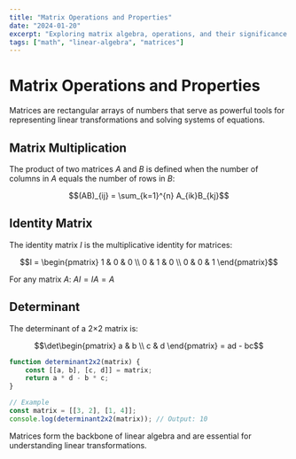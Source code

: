 ```yaml
---
title: "Matrix Operations and Properties"
date: "2024-01-20"
excerpt: "Exploring matrix algebra, operations, and their significance in linear transformations."
tags: ["math", "linear-algebra", "matrices"]
---
```


# Matrix Operations and Properties

Matrices are rectangular arrays of numbers that serve as powerful tools for representing linear transformations and solving systems of equations.

## Matrix Multiplication

The product of two matrices $A$ and $B$ is defined when the number of columns in $A$ equals the number of rows in $B$:

$$(AB)_{ij} = \sum_{k=1}^{n} A_{ik}B_{kj}$$

## Identity Matrix

The identity matrix $I$ is the multiplicative identity for matrices:

$$I = \begin{pmatrix} 1 & 0 & 0 \\ 0 & 1 & 0 \\ 0 & 0 & 1 \end{pmatrix}$$

For any matrix $A$: $AI = IA = A$

## Determinant

The determinant of a 2×2 matrix is:

$$\det\begin{pmatrix} a & b \\ c & d \end{pmatrix} = ad - bc$$

```javascript
function determinant2x2(matrix) {
    const [[a, b], [c, d]] = matrix;
    return a * d - b * c;
}

// Example
const matrix = [[3, 2], [1, 4]];
console.log(determinant2x2(matrix)); // Output: 10
```

Matrices form the backbone of linear algebra and are essential for understanding linear transformations.
```

